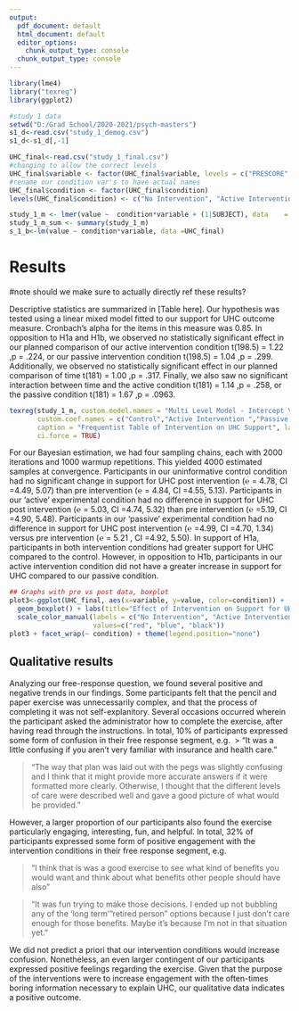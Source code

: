 ```yaml
---
output:
  pdf_document: default
  html_document: default
  editor_options: 
    chunk_output_type: console
  chunk_output_type: console
---
```




```r
library(lme4)
library("texreg")
library(ggplot2)

#study 1 data
setwd("D:/Grad School/2020-2021/psych-masters")
s1_d<-read.csv("study_1_demog.csv")
s1_d<-s1_d[,-1]

UHC_final<-read.csv("study_1_final.csv")
#changing to allow the correct levels
UHC_final$variable <- factor(UHC_final$variable, levels = c("PRESCORE","POSTSCORE"), labels = c("PRE", "POST"))
#rename our condition var's to have actual names
UHC_final$condition <- factor(UHC_final$condition)
levels(UHC_final$condition) <- c("No Intervention", "Active Intervention","Passive Intervention")

study_1_m <- lmer(value ~  condition*variable + (1|SUBJECT), data    = UHC_final)
study_1_m_sum <- summary(study_1_m)
s_1_b<-lm(value ~ condition*variable, data =UHC_final)
```

# Results

#note should we make sure to actually directly ref these results?

Descriptive statistics are summarized in [Table here].  Our hypothesis was tested using a linear mixed model fitted to our support for UHC outcome measure. Cronbach’s alpha for the items in this measure was 0.85. In opposition to H1a and H1b, we observed no statistically significant effect in our planned comparison of our active intervention condition t(198.5) = 1.22 ,p = .224, or our passive intervention condition t(198.5) = 1.04 ,p = .299. Additionally, we observed no statistically significant effect in our planned comparison of time t(181) = 1.00 ,p = .317. Finally, we also saw no significant interaction between time and the active condition t(181) = 1.14 ,p = .258, or the passive condition t(181) = 1.67 ,p = .0963. 


```r
texreg(study_1_m, custom.model.names = "Multi Level Model - Intercept Varies by Subject",
       custom.coef.names = c("Control","Active Intervention ","Passive Intervention","Post-Measurement Effect", "Interaction between Active Intervention and Post-Measurement", "Interaction between Passive Intervention and Post-Measurement"),
       caption = "Frequentist Table of Intervention on UHC Support", label = "tab:study_1_tabs",
       ci.force = TRUE) 
```

For our Bayesian estimation, we had four sampling chains, each with 2000 iterations and 1000 warmup repetitions. This yielded 4000 estimated samples at convergence. Participants in our uninformative control condition had no significant change in support for UHC post intervention (℮ = 4.78, CI =4.49, 5.07) than pre intervention (℮ = 4.84, CI =4.55, 5.13). Participants in our ‘active’ experimental condition had no difference in support for UHC post intervention (℮ = 5.03, CI =4.74, 5.32) than pre intervention (℮ =5.19, CI =4.90, 5.48). Participants in our ‘passive’ experimental condition had no difference in support for UHC post intervention (℮ =4.99, CI =4.70, 1.34) versus pre intervention (℮ = 5.21 , CI =4.92, 5.50). In support of H1a, participants in both intervention conditions had greater support for UHC compared to the control. However, in opposition to H1b, participants in our active intervention condition did not have a greater increase in support for UHC compared to our passive condition.

```r

## Graphs with pre vs post data, boxplot
plot3<-ggplot(UHC_final, aes(x=variable, y=value, color=condition)) +
  geom_boxplot() + labs(title="Effect of Intervention on Support for UHC - Study 1", x = "Time-point (pre or post intervention)", y = "Support for UHC") + 
  scale_color_manual(labels = c("No Intervention", "Active Intervention", "Passive Intervention"), 
                     values=c("red", "blue", "black")) 
plot3 + facet_wrap(~ condition) + theme(legend.position="none")
```

## Qualitative results

Analyzing our free-response question, we found several positive and negative trends in our findings. Some participants felt that the pencil and paper exercise was unnecessarily complex, and that the process of completing it was not self-explanitory. Several occasions occurred wherein the participant asked the administrator how to complete the exercise, after having read through the instructions. In total, 10% of participants expressed some form of confusion in their free response segment, e.g. 
> “It was a little confusing if you aren't very familiar with insurance and health care.”

> “The way that plan was laid out with the pegs was slightly confusing and I think that it might provide more accurate answers if it were formatted more clearly.  Otherwise, I thought that the different levels of care were described well and gave a good picture of what would be provided.”

However, a larger proportion of our participants also found the exercise particularly engaging, interesting, fun, and helpful. In total, 32% of participants expressed some form of positive engagement with the intervention conditions in their free response segment, e.g.

> “I think that is was a good exercise to see what kind of benefits you would want and think about what benefits other people should have also”

> “It was fun trying to make those decisions. I ended up not bubbling any of the 'long term' "retired person" options because I just don't care enough for those benefits. Maybe it's because I'm not in that situation yet.”

We did not predict a priori that our intervention conditions would increase confusion. Nonetheless, an even larger contingent of our participants expressed positive feelings regarding the exercise. Given that the purpose of the interventions were to increase engagement with the often-times boring information necessary to explain UHC, our qualitative data indicates a positive outcome.
